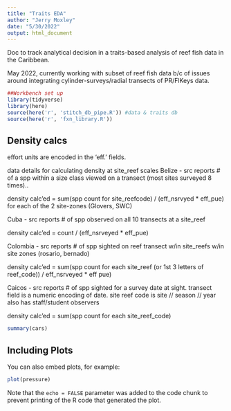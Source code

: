 ```yaml
---
title: "Traits EDA"
author: "Jerry Moxley"
date: "5/30/2022"
output: html_document
---
```

Doc to track analytical decision in a traits-based analysis of reef fish data in the Caribbean.  

May 2022, currently working with subset of reef fish data b/c of issues around integrating cylinder-surveys/radial transects of PR/FlKeys data.  

```r
##Workbench set up
library(tidyverse)
library(here)
source(here('r', 'stitch_db_pipe.R')) #data & traits db
source(here('r', 'fxn_library.R'))
```

## Density calcs
effort units are encoded in the 'eff.' fields.

data details for calculating density at site_reef scales
Belize - src reports # of a spp within a size class viewed on a transect (most sites surveyed 8 times).. 

density calc'ed = sum(spp count for site_reefcode) / (eff_nsrvyed * eff_pue) for each of the 2 site-zones (Glovers, SWC)

Cuba - src reports # of spp observed on all 10 transects at a site_reef 

density calc'ed = count / (eff_nsrveyed * eff_pue)

Colombia - src reports  # of spp sighted on reef transect w/in site_reefs w/in site zones (rosario, bernado)

density calc'ed = sum(spp count for each site_reef (or 1st 3 letters of reef_code)) / eff_nsrveyed * eff pue)

Caicos - src reports # of spp sighted for a survey date at sight.  transect field is a numeric encoding of date.  site reef code is site // season // year
also has staff/student observers

density calc'ed = sum(spp count for each site_reef_code)



```r
summary(cars)
```

## Including Plots

You can also embed plots, for example:

```r
plot(pressure)
```

Note that the `echo = FALSE` parameter was added to the code chunk to prevent printing of the R code that generated the plot.
